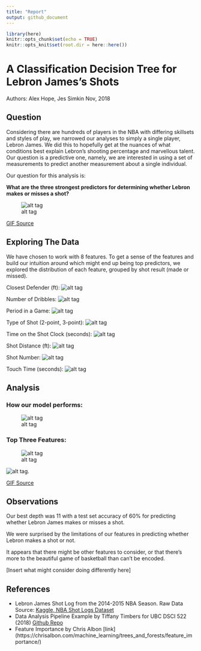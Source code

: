 ```yaml
---
title: "Report"
output: github_document
---
```


```r
library(here)
knitr::opts_chunk$set(echo = TRUE)
knitr::opts_knit$set(root.dir = here::here())
```

# A Classification Decision Tree for Lebron James's Shots 


Authors: Alex Hope, Jes Simkin
Nov, 2018

## Question
Considering there are hundreds of players in the NBA with differing skillsets and styles of play, we narrowed our analyses to simply a single player, Lebron James. We did this to hopefully get at the nuances of what conditions best explain Lebron's shooting percentage and marvellous talent. Our question is a predictive one, namely, we are interested in using a set of measurements to predict another measurement about a single individual.

Our question for this analysis is:  
  
 __What are the three strongest predictors for determining whether Lebron makes or misses a shot?__
 
![alt tag](https://media.giphy.com/media/l0MYwdebx8o0XI56E/giphy-tumblr.gif) 

[GIF Source](https://media.giphy.com/media/l0MYwdebx8o0XI56E/giphy-tumblr.gif)
 

## Exploring The Data
We have chosen to work with 8 features. To get a sense of the features and build our intuition around which might end up being top predictors, we explored the distribution of each feature, grouped by shot result (made or missed).

Closest Defender (ft): ![alt tag](../results/figs/EDA_CLOSE_DEF_DIST_lebron_james.png)

Number of Dribbles: ![alt tag](../results/figs/EDA_DRIBBLES_lebron_james.png)

Period in a Game: ![alt tag](../results/figs/EDA_PERIOD_lebron_james.png)

Type of Shot (2-point, 3-point): ![alt
tag](../results/figs/EDA_PTS_TYPE_lebron_james.png)

Time on the Shot Clock (seconds): ![alt
tag](../results/figs/EDA_SHOT_CLOCK_lebron_james.png)

Shot Distance (ft): ![alt tag](../results/figs/EDA_SHOT_DIST_lebron_james.png)

Shot Number: ![alt tag](../results/figs/EDA_SHOT_NUMBER_lebron_james.png)

Touch Time (seconds): ![alt tag](../results/figs/EDA_TOUCH_TIME_lebron_james.png)

## Analysis

### How our model performs:   
![alt tag](../results/figs/train-test-acc.png)

### Top Three Features:  
![alt tag](../results/figs/best_features.png)

![alt tag](https://media.giphy.com/media/lKafiHISf6FEtciruw/giphy.gif).   


[GIF Source](https://media.giphy.com/media/lKafiHISf6FEtciruw/giphy.gif)

## Observations

Our best depth was 11 with a test set accuracy of 60% for predicting whether Lebron James makes or misses a shot.

We were surprised by the limitations of our features in predicting whether Lebron makes a shot or not. 

It appears that there might be other features to consider, or that there's more to the beautiful game of basketball than can't be encoded.

[Insert what might consider doing differently here]


## References

- Lebron James Shot Log from the 2014-2015 NBA Season. Raw Data Source: [Kaggle, NBA Shot Logs Dataset](https://www.kaggle.com/dansbecker/nba-shot-logs/home)
- Data Analysis Pipeline Example by Tiffany Timbers for UBC DSCI 522    (2018) [Github Repo](https://github.com/ttimbers/data_analysis_pipeline_eg/tree/v1.1)
- Feature Importance by Chris Albon [link] (https://chrisalbon.com/machine_learning/trees_and_forests/feature_importance/)